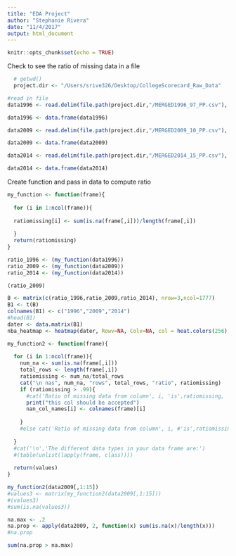 ```yaml
---
title: "EDA Project"
author: "Stephanie Rivera"
date: "11/4/2017"
output: html_document
---
```


```r
knitr::opts_chunk$set(echo = TRUE)
```
Check to see the ratio of missing data in a file
```r
  
  # getwd()
  project.dir <- "/Users/srive326/Desktop/CollegeScorecard_Raw_Data"

#read in file
data1996 <- read.delim(file.path(project.dir,"/MERGED1996_97_PP.csv"), na.strings=c("NULL",""), header=TRUE,sep=",")  

data1996 <- data.frame(data1996)

data2009 <- read.delim(file.path(project.dir,"/MERGED2009_10_PP.csv"), na.strings=c("NULL",""), header=TRUE,sep=",")  

data2009 <- data.frame(data2009)

data2014 <- read.delim(file.path(project.dir,"/MERGED2014_15_PP.csv"), na.strings=c("NULL",""), header=TRUE,sep=",")  

data2014 <- data.frame(data2014)


```

Create function and pass in data to compute ratio

```r

my_function <- function(frame){
  
  for (i in 1:ncol(frame)){
  
  ratiomissing[i] <- sum(is.na(frame[,i]))/length(frame[,i])
  
  }
  return(ratiomissing)
}

ratio_1996 <- (my_function(data1996))
ratio_2009 <- (my_function(data2009))
ratio_2014 <- (my_function(data2014))

(ratio_2009)
```

```r
B <- matrix(c(ratio_1996,ratio_2009,ratio_2014), nrow=3,ncol=1777)
B1 <- t(B)
colnames(B1) <- c("1996","2009","2014")
#head(B1)
dater <- data.matrix(B1)
nba_heatmap <- heatmap(dater, Rowv=NA, Colv=NA, col = heat.colors(256), scale="column", margins=c(5,10))

```

```r
my_function2 <- function(frame){
  
  for (i in 1:ncol(frame)){
    num_na <- sum(is.na(frame[,i]))
    total_rows <- length(frame[,i])
    ratiomissing <- num_na/total_rows
    cat("\n nas", num_na, "rows", total_rows, "ratio", ratiomissing)
    if (ratiomissing > .99){
      #cat('Ratio of missing data from column', i, 'is',ratiomissing, 'consider rejecting column.','\n')
      print("this col should be accepted")
      nan_col_names[i] <- colnames(frame)[i]
      
    }
    #else cat('Ratio of missing data from column', i, #'is',ratiomissing, '\n')
    
  }
  #cat('\n','The different data types in your data frame are:')
  #(table(unlist(lapply(frame, class))))
  
  return(values)
}

my_function2(data2009[,1:15])
#values3 <- matrix(my_function2(data2009[,1:15]))
#(values3)
#sum(is.na(values3))

```

```r
na.max <- .2
na.prop <- apply(data2009, 2, function(x) sum(is.na(x)/length(x)))
#na.prop

sum(na.prop > na.max)
```




